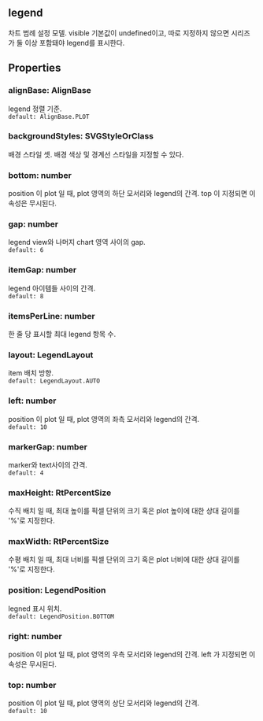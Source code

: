 ## legend
차트 범례 설정 모델.
visible 기본값이 undefined이고,
따로 지정하지 않으면 시리즈가 둘 이상 포함돼야 legend를 표시한다.
## Properties

### alignBase: AlignBase
legend 정렬 기준.  
`default: AlignBase.PLOT`  

### backgroundStyles: SVGStyleOrClass
배경 스타일 셋.
배경 색상 및 경계선 스타일을 지정할 수 있다.  

### bottom: number
position 이  plot 일 때, plot 영역의 하단 모서리와 legend의 간격.
 top 이 지정되면 이 속성은 무시된다.  

### gap: number
legend view와 나머지 chart 영역 사이의 gap.  
`default: 6`  

### itemGap: number
legend 아이템들 사이의 간격.  
`default: 8`  

### itemsPerLine: number
한 줄 당 표시할 최대 legend 항목 수.  

### layout: LegendLayout
item 배치 방향.  
`default: LegendLayout.AUTO`  

### left: number
position 이  plot 일 때, plot 영역의 좌측 모서리와 legend의 간격.  
`default: 10`  

### markerGap: number
marker와 text사이의 간격.  
`default: 4`  

### maxHeight: RtPercentSize
수직  배치 일 때,
최대 높이를 픽셀 단위의 크기 혹은 plot 높이에 대한 상대 길이를 '%'로 지정한다.  

### maxWidth: RtPercentSize
수평  배치 일 때,
최대 너비를 픽셀 단위의 크기 혹은 plot 너비에 대한 상대 길이를 '%'로 지정한다.  

### position: LegendPosition
legned 표시 위치.  
`default: LegendPosition.BOTTOM`  

### right: number
position 이  plot 일 때, plot 영역의 우측 모서리와 legend의 간격.
 left 가 지정되면 이 속성은 무시된다.  

### top: number
position 이  plot 일 때, plot 영역의 상단 모서리와 legend의 간격.  
`default: 10`  
